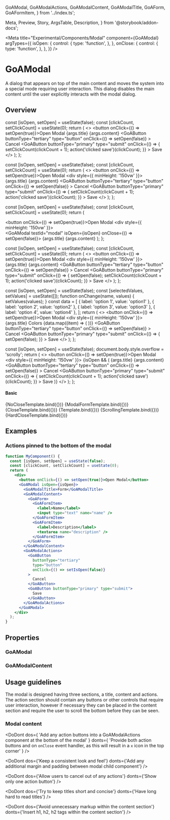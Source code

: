   GoAModal,
  GoAModalActions,
  GoAModalContent,
  GoAModalTitle,
  GoAForm,
  GoAFormItem,
} from '../index.ts';

  Meta,
  Preview,
  Story,
  ArgsTable,
  Description,
} from '@storybook/addon-docs';

<Meta
  title="Experimental/Components/Modal"
  component={GoAModal}
  argTypes={{
    isOpen: {
      control: {
        type: 'function',
      },
    },
    onClose: {
      control: {
        type: 'function',
      },
    },
  }}
/>

# GoAModal

A dialog that appears on top of the main content and moves the system into a special mode requiring user interaction. This dialog disables the main content until the user explicitly interacts with the modal dialog.

## Overview

  const [isOpen, setOpen] = useState(false);
  const [clickCount, setClickCount] = useState(0);
  return (
    <>
      <button onClick={() => setOpen(true)}>Open Modal</button>
      <GoAModal testId="modal" isOpen={isOpen}>
        <GoAModalTitle testId="title">{args.title}</GoAModalTitle>
        <GoAModalContent testId="content">{args.content}</GoAModalContent>
        <GoAModalActions>
          <GoAButton
            buttonType="tertiary"
            type="button"
            onClick={() => setOpen(false)}
          >
            Cancel
          </GoAButton>
          <GoAButton
            buttonType="primary"
            type="submit"
            onClick={() => {
              setClickCount(clickCount + 1);
              action('clicked save')(clickCount);
            }}
          >
            Save
          </GoAButton>
        </GoAModalActions>
      </GoAModal>
    </>
  );
};

  const [isOpen, setOpen] = useState(false);
  const [clickCount, setClickCount] = useState(0);
  return (
    <>
      <button onClick={() => setOpen(true)}>Open Modal</button>
      <div style={{ minHeight: '150vw' }}></div>
      <GoAModal testId="modal" isOpen={isOpen}>
        <GoAModalTitle testId="title">{args.title}</GoAModalTitle>
        <GoAModalContent testId="content">{args.content}</GoAModalContent>
        <GoAModalActions>
          <GoAButton
            buttonType="tertiary"
            type="button"
            onClick={() => setOpen(false)}
          >
            Cancel
          </GoAButton>
          <GoAButton
            buttonType="primary"
            type="submit"
            onClick={() => {
              setClickCount(clickCount + 1);
              action('clicked save')(clickCount);
            }}
          >
            Save
          </GoAButton>
        </GoAModalActions>
      </GoAModal>
    </>
  );
};

  const [isOpen, setOpen] = useState(false);
  const [clickCount, setClickCount] = useState(0);
  return (
    <div>
      <button onClick={() => setOpen(true)}>Open Modal</button>
      <div style={{ minHeight: '150vw' }}></div>
      <GoAModal testId="modal" isOpen={isOpen} onClose={() => setOpen(false)}>
        <GoAModalTitle testId="title">{args.title}</GoAModalTitle>
        <GoAModalContent testId="content">{args.content}</GoAModalContent>
      </GoAModal>
    </div>
  );
};

  const [isOpen, setOpen] = useState(false);
  const [clickCount, setClickCount] = useState(0);
  return (
    <>
      <button onClick={() => setOpen(true)}>Open Modal</button>
      <div style={{ minHeight: '150vw' }}></div>
      <GoAModal testId="modal" isOpen={isOpen}>
        <GoAModalTitle testId="title">{args.title}</GoAModalTitle>
        <GoAModalContent testId="content">{args.content}</GoAModalContent>
        <GoAModalActions>
          <GoAButton
            buttonType="tertiary"
            type="button"
            onClick={() => setOpen(false)}
          >
            Cancel
          </GoAButton>
          <GoAButton
            buttonType="primary"
            type="submit"
            onClick={() => {
              setOpen(false);
              setClickCount(clickCount + 1);
              action('clicked save')(clickCount);
            }}
          >
            Save
          </GoAButton>
        </GoAModalActions>
      </GoAModal>
    </>
  );
};

  const [isOpen, setOpen] = useState(false);
  const [selectedValues, setValues] = useState([]);
  function onChange(name, values) {
    setValues(values);
  }
  const data = [
    { label: 'option 1', value: 'option1' },
    { label: 'option 2', value: 'option2' },
    { label: 'option 3', value: 'option3' },
    { label: 'option 4', value: 'option4' },
  ];
  return (
    <>
      <button onClick={() => setOpen(true)}>Open Modal</button>
      <div style={{ minHeight: '150vw' }}></div>
      <GoAModal testId="modal" isOpen={isOpen}>
        <GoAModalTitle testId="title">{args.title}</GoAModalTitle>
        <GoAModalContent testId="content" disableScroll={true}>
          <GoAForm>
            <GoAFormItem>
              <label>Colors</label>
              <GoADropdown
                name="favColour"
                onChange={onChange}
                selectedValues={selectedValues}
              >
                {data.map((item) => (
                  <GoADropdownOption label={item.label} value={item.value} />
                ))}
              </GoADropdown>
            </GoAFormItem>
          </GoAForm>
        </GoAModalContent>
        <GoAModalActions>
          <GoAButton
            buttonType="tertiary"
            type="button"
            onClick={() => setOpen(false)}
          >
            Cancel
          </GoAButton>
          <GoAButton
            buttonType="primary"
            type="submit"
            onClick={() => {
              setOpen(false);
            }}
          >
            Save
          </GoAButton>
        </GoAModalActions>
      </GoAModal>
    </>
  );
};

  const [isOpen, setOpen] = useState(false);
  document.body.style.overflow = 'scrolly';
  return (
    <>
      <button onClick={() => setOpen(true)}>Open Modal</button>
      <div style={{ minHeight: '150vw' }}></div>
      {isOpen && (
        <GoAModal testId="modal" isOpen={true}>
          <GoAModalTitle testId="title">{args.title}</GoAModalTitle>
          <GoAModalContent testId="content">{args.content}</GoAModalContent>
          <GoAModalActions>
            <GoAButton
              buttonType="tertiary"
              type="button"
              onClick={() => setOpen(false)}
            >
              Cancel
            </GoAButton>
            <GoAButton
              buttonType="primary"
              type="submit"
              onClick={() => {
                setClickCount(clickCount + 1);
                action('clicked save')(clickCount);
              }}
            >
              Save
            </GoAButton>
          </GoAModalActions>
        </GoAModal>
      )}
    </>
  );
};

#### Basic

<Canvas>
  <Story
    name="No Close Icon"
    height="400px"
    args={{
      title: 'Show a little bit of text',
      content:
        'You can only close this modal if an action button toggles the state',
    }}
  >
    {NoCloseTemplate.bind({})}
  </Story>
</Canvas>

<Canvas>
  <Story
    name="Form"
    height="400px"
    args={{ title: 'Select your favourite color' }}
  >
    {ModalFormTemplate.bind({})}
  </Story>
</Canvas>

<Canvas>
  <Story
    name="Close Icon"
    height="400px"
    args={{
      title: 'Show a little bit of text',
      content:
        "Not setting an `onClose` event will result in the modal allowing it be closed by clicking the, now visible, close icon or the dimmed background. This configuration should be used for messages that don't require any action",
    }}
  >
    {CloseTemplate.bind({})}
  </Story>
</Canvas>

<Canvas>
  <Story
    name="Short Modal"
    height="400px"
    args={{
      title: 'Show a little bit of text',
      content:
        'Lorem ipsum dolor sit amet, consectetur adipiscing elit, sed do eiusmod tempor incididunt ut labore et dolore magna aliqua. Ut enim ad minim veniam, quis nostrud exercitation ullamco laboris nisi ut aliquip ex ea commodo consequat.',
    }}
  >
    {Template.bind({})}
  </Story>
</Canvas>

<Canvas>
  <Story
    name="Modal with scrolling"
    height="400px"
    args={{
      title: 'Show lots of text',
      content: `
        Lorem ipsum dolor sit amet, consectetur adipiscing elit, sed do eiusmod tempor incididunt ut labore et dolore magna aliqua. Ut enim ad minim veniam, quis nostrud exercitation ullamco laboris nisi ut aliquip ex ea commodo consequat.
        Lorem ipsum dolor sit amet, consectetur adipiscing elit, sed do eiusmod tempor incididunt ut labore et dolore magna aliqua. Ut enim ad minim veniam, quis nostrud exercitation ullamco laboris nisi ut aliquip ex ea commodo consequat.
        Lorem ipsum dolor sit amet, consectetur adipiscing elit, sed do eiusmod tempor incididunt ut labore et dolore magna aliqua. Ut enim ad minim veniam, quis nostrud exercitation ullamco laboris nisi ut aliquip ex ea commodo consequat.
        Lorem ipsum dolor sit amet, consectetur adipiscing elit, sed do eiusmod tempor incididunt ut labore et dolore magna aliqua. Ut enim ad minim veniam, quis nostrud exercitation ullamco laboris nisi ut aliquip ex ea commodo consequat.
        Lorem ipsum dolor sit amet, consectetur adipiscing elit, sed do eiusmod tempor incididunt ut labore et dolore magna aliqua. Ut enim ad minim veniam, quis nostrud exercitation ullamco laboris nisi ut aliquip ex ea commodo consequat.
        Lorem ipsum dolor sit amet, consectetur adipiscing elit, sed do eiusmod tempor incididunt ut labore et dolore magna aliqua. Ut enim ad minim veniam, quis nostrud exercitation ullamco laboris nisi ut aliquip ex ea commodo consequat.
        Lorem ipsum dolor sit amet, consectetur adipiscing elit, sed do eiusmod tempor incididunt ut labore et dolore magna aliqua. Ut enim ad minim veniam, quis nostrud exercitation ullamco laboris nisi ut aliquip ex ea commodo consequat.
        Lorem ipsum dolor sit amet, consectetur adipiscing elit, sed do eiusmod tempor incididunt ut labore et dolore magna aliqua. Ut enim ad minim veniam, quis nostrud exercitation ullamco laboris nisi ut aliquip ex ea commodo consequat.
        Lorem ipsum dolor sit amet, consectetur adipiscing elit, sed do eiusmod tempor incididunt ut labore et dolore magna aliqua. Ut enim ad minim veniam, quis nostrud exercitation ullamco laboris nisi ut aliquip ex ea commodo consequat.
        Lorem ipsum dolor sit amet, consectetur adipiscing elit, sed do eiusmod tempor incididunt ut labore et dolore magna aliqua. Ut enim ad minim veniam, quis nostrud exercitation ullamco laboris nisi ut aliquip ex ea commodo consequat.
        Lorem ipsum dolor sit amet, consectetur adipiscing elit, sed do eiusmod tempor incididunt ut labore et dolore magna aliqua. Ut enim ad minim veniam, quis nostrud exercitation ullamco laboris nisi ut aliquip ex ea commodo consequat.
        Lorem ipsum dolor sit amet, consectetur adipiscing elit, sed do eiusmod tempor incididunt ut labore et dolore magna aliqua. Ut enim ad minim veniam, quis nostrud exercitation ullamco laboris nisi ut aliquip ex ea commodo consequat.
        Lorem ipsum dolor sit amet, consectetur adipiscing elit, sed do eiusmod tempor incididunt ut labore et dolore magna aliqua. Ut enim ad minim veniam, quis nostrud exercitation ullamco laboris nisi ut aliquip ex ea commodo consequat.
        Lorem ipsum dolor sit amet, consectetur adipiscing elit, sed do eiusmod tempor incididunt ut labore et dolore magna aliqua. Ut enim ad minim veniam, quis nostrud exercitation ullamco laboris nisi ut aliquip ex ea commodo consequat.
        Lorem ipsum dolor sit amet, consectetur adipiscing elit, sed do eiusmod tempor incididunt ut labore et dolore magna aliqua. Ut enim ad minim veniam, quis nostrud exercitation ullamco laboris nisi ut aliquip ex ea commodo consequat.
        Lorem ipsum dolor sit amet, consectetur adipiscing elit, sed do eiusmod tempor incididunt ut labore et dolore magna aliqua. Ut enim ad minim veniam, quis nostrud exercitation ullamco laboris nisi ut aliquip ex ea commodo consequat.
        `,
    }}
  >
    {ScrollingTemplate.bind({})}
  </Story>
</Canvas>

<Canvas>
  <Story
    name="HardClose Modal"
    height="400px"
    args={{
      title: 'Show a little bit of text',
      content:
        'Lorem ipsum dolor sit amet, consectetur adipiscing elit, sed do eiusmod tempor incididunt ut labore et dolore magna aliqua. Ut enim ad minim veniam, quis nostrud exercitation ullamco laboris nisi ut aliquip ex ea commodo consequat.',
    }}
  >
    {HardCloseTemplate.bind({})}
  </Story>
</Canvas>

## Examples

### Actions pinned to the bottom of the modal

```jsx
function MyComponent() {
  const [isOpen, setOpen] = useState(false);
  const [clickCount, setClickCount] = useState(0);
  return (
    <div>
      <button onClick={() => setOpen(true)}>Open Modal</button>
      <GoAModal isOpen={isOpen}>
        <GoAModalTitle>Form</GoAModalTitle>
        <GoAModalContent>
          <GoAForm>
            <GoAFormItem>
              <label>Name</label>
              <input type="text" name="name" />
            </GoAFormItem>
            <GoAFormItem>
              <label>Description</label>
              <textarea name="description" />
            </GoAFormItem>
          </GoAForm>
        </GoAModalContent>
        <GoAModalActions>
          <GoAButton
            buttonType="tertiary"
            type="button"
            onClick={() => setIsOpen(false)}
          >
            Cancel
          </GoAButton>
          <GoAButton buttonType="primary" type="submit">
            Save
          </GoAButton>
        </GoAModalActions>
      </GoAModal>
    </div>
  );
}
```

## Properties

### GoAModal

<Description of={GoAModal} />
<ArgsTable of={GoAModal} />

### GoAModalContent

<Description of={GoAModalContent} />
<ArgsTable of={GoAModalContent} />

## Usage guidelines

The modal is designed having three sections, a title, content and actions. The action section should contain any buttons or other controls
that require user interaction, however if necessary they can be placed in the content section and require the user to scroll the bottom
before they can be seen.

### Modal content

<DoDont
  dos={
    'Add any action buttons into a GoAModalActions component at the bottom of the modal'
  }
  donts={
    'Provide both action buttons and on `onClose` event handler, as this will result in a `x` icon in the top corner'
  }
/>

<DoDont
  dos={'Keep a consistent look and feel'}
  donts={'Add any additional margin and padding between modal child component'}
/>

<DoDont
  dos={'Allow users to cancel out of any actions'}
  donts={'Show only one action button'}
/>

<DoDont
  dos={'Try to keep titles short and concise'}
  donts={'Have long hard to read titles'}
/>

<DoDont
  dos={'Avoid unnecessary markup within the content section'}
  donts={'Insert h1, h2, h2 tags within the content section'}
/>
